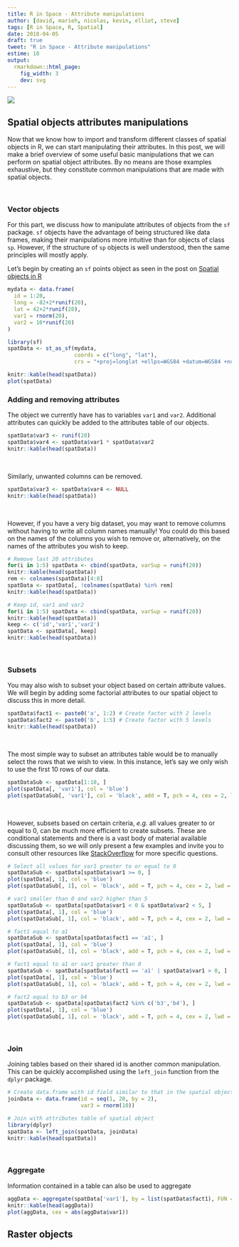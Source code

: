 ```yaml
---
title: R in Space - Attribute manipulations
author: [david, marieh, nicolas, kevin, elliot, steve]
tags: [R in Space, R, Spatial]
date: 2018-04-05
draft: true
tweet: "R in Space - Attribute manipulations"
estime: 10
output:
  rmarkdown::html_page:
    fig_width: 3
    dev: svg
---
```


![](https://img.shields.io/badge/inSileco-InDevelopment-3fb3b2.svg)

## Spatial objects attributes manipulations

Now that we know how to import and transform different classes of spatial objects
in R, we can start manipulating their attributes. In this post, we will
make a brief overview of some useful basic manipulations that we can perform
on spatial object attributes. By no means are those examples exhaustive, but
they constitute common manipulations that are made with spatial objects.

<br/>

### Vector objects

For this part, we discuss how to manipulate attributes of objects from the `sf`
package. `sf` objects have the advantage of being structured like data frames,
making their manipulations more intuitive than for objects of class `sp`. However,
if the structure of `sp` objects is well understood, then the same principles
will mostly apply.

Let's begin by creating an `sf` points object as seen in the post on
[Spatial objects in R]() <!-- to add -->

```r
mydata <- data.frame(
  id = 1:20,
  long = -82+2*runif(20),
  lat = 42+2*runif(20),
  var1 = rnorm(20),
  var2 = 10*runif(20)
)

library(sf)
spatData <- st_as_sf(mydata,
                     coords = c("long", "lat"),
                     crs = "+proj=longlat +ellps=WGS84 +datum=WGS84 +no_defs +towgs84=0,0,0")

knitr::kable(head(spatData))
plot(spatData)
```

### Adding and removing attributes

The object we currently have has to variables `var1` and `var2`. Additional
attributes can quickly be added to the attributes table of our objects.

```r
spatData$var3 <- runif(20)
spatData$var4 <- spatData$var1 * spatData$var2
knitr::kable(head(spatData))
```

<br/>

Similarly, unwanted columns can be removed.

```r
spatData$var3 <- spatData$var4 <- NULL
knitr::kable(head(spatData))
```

<br/>

However, if you have a very big dataset, you may want to remove columns without
having to write all column names manually! You could do this based on the names
of the columns you wish to remove or, alternatively, on the names of the
attributes you wish to keep.

```r
# Remove last 20 attributes
for(i in 1:5) spatData <- cbind(spatData, varSup = runif(20))
knitr::kable(head(spatData))
rem <- colnames(spatData)[4:8]
spatData <- spatData[, !colnames(spatData) %in% rem]
knitr::kable(head(spatData))

# Keep id, var1 and var2
for(i in 1:5) spatData <- cbind(spatData, varSup = runif(20))
knitr::kable(head(spatData))
keep <- c('id','var1','var2')
spatData <- spatData[, keep]
knitr::kable(head(spatData))
```

<br/>

### Subsets

You may also wish to subset your object based on certain attribute values. We
will begin by adding some factorial attributes to our spatial object to discuss
this in more detail.

```r
spatData$fact1 <- paste0('a', 1:2) # Create factor with 2 levels
spatData$fact2 <- paste0('b', 1:5) # Create factor with 5 levels
knitr::kable(head(spatData))
```

<br/>

The most simple way to subset an attributes table would be to manually select
the rows that we wish to view. In this instance, let's say we only wish to
use the first 10 rows of our data.

```r
spatDataSub <- spatData[1:10, ]
plot(spatData[, 'var1'], col = 'blue')
plot(spatDataSub[, 'var1'], col = 'black', add = T, pch = 4, cex = 2, lwd = 2)
```

<br/>

However, subsets based on certain criteria, *e.g.* all values greater to or
equal to 0, can be much more efficient to create subsets. These are conditional
statements and there is a vast body of material available discussing them, so
we will only present a few examples and invite you to consult other resources
like [StackOverflow](https://stackoverflow.com/) for more specific questions.

```r
# Select all values for var1 greater to or equal to 0
spatDataSub <- spatData[spatData$var1 >= 0, ]
plot(spatData[, 1], col = 'blue')
plot(spatDataSub[, 1], col = 'black', add = T, pch = 4, cex = 2, lwd = 2)

# var1 smaller than 0 and var2 higher than 5
spatDataSub <- spatData[spatData$var1 < 0 & spatData$var2 < 5, ]
plot(spatData[, 1], col = 'blue')
plot(spatDataSub[, 1], col = 'black', add = T, pch = 4, cex = 2, lwd = 2)

# fact1 equal to a1
spatDataSub <- spatData[spatData$fact1 == 'a1', ]
plot(spatData[, 1], col = 'blue')
plot(spatDataSub[, 1], col = 'black', add = T, pch = 4, cex = 2, lwd = 2)

# fact1 equal to a1 or var1 greater than 0
spatDataSub <- spatData[spatData$fact1 == 'a1' | spatData$var1 > 0, ]
plot(spatData[, 1], col = 'blue')
plot(spatDataSub[, 1], col = 'black', add = T, pch = 4, cex = 2, lwd = 2)

# fact2 equal to b3 or b4
spatDataSub <- spatData[spatData$fact2 %in% c('b3','b4'), ]
plot(spatData[, 1], col = 'blue')
plot(spatDataSub[, 1], col = 'black', add = T, pch = 4, cex = 2, lwd = 2)
```

<br/>

### Join

Joining tables based on their shared id is another common manipulation. This can
be quickly accomplished using the `left_join` function from the `dplyr` package.

```r
# Create data.frame with id field similar to that in the spatial object
joinData <- data.frame(id = seq(1, 20, by = 2),
                       var3 = rnorm(10))

# Join with attributes table of spatial object
library(dplyr)
spatData <- left_join(spatData, joinData)
knitr::kable(head(spatData))
```

<br/>

### Aggregate

Information contained in a table can also be used to aggregate

```r
aggData <- aggregate(spatData['var1'], by = list(spatData$fact1), FUN = sum)
knitr::kable(head(aggData))
plot(aggData, cex = abs(aggData$var1))

```

## Raster objects
